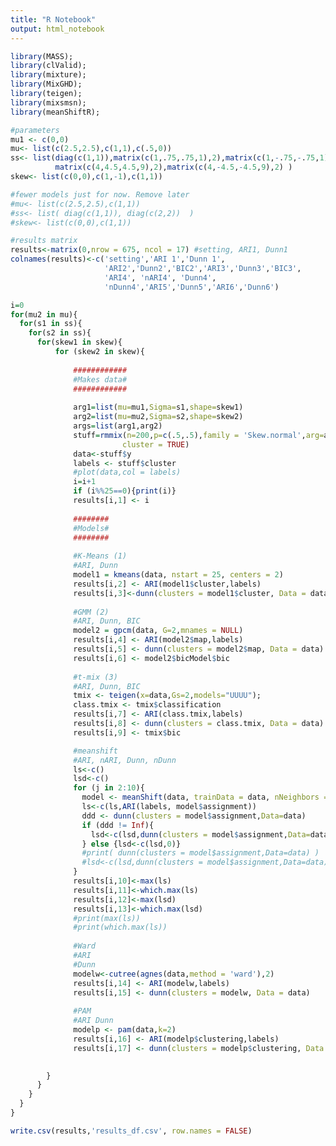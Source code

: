 ```yaml
---
title: "R Notebook"
output: html_notebook
---
```


```r
library(MASS);
library(clValid);
library(mixture);
library(MixGHD);
library(teigen);
library(mixsmsn);
library(meanShiftR);
```


```r
#parameters
mu1 <- c(0,0)
mu<- list(c(2.5,2.5),c(1,1),c(.5,0))
ss<- list(diag(c(1,1)),matrix(c(1,.75,.75,1),2),matrix(c(1,-.75,-.75,1),2),
          matrix(c(4,4.5,4.5,9),2),matrix(c(4,-4.5,-4.5,9),2) )
skew<- list(c(0,0),c(1,-1),c(1,1))  

#fewer models just for now. Remove later
#mu<- list(c(2.5,2.5),c(1,1))
#ss<- list( diag(c(1,1)), diag(c(2,2))  )
#skew<- list(c(0,0),c(1,1))  

#results matrix
results<-matrix(0,nrow = 675, ncol = 17) #setting, ARI1, Dunn1
colnames(results)<-c('setting','ARI 1','Dunn 1',
                     'ARI2','Dunn2','BIC2','ARI3','Dunn3','BIC3',
                     'ARI4', 'nARI4', 'Dunn4', 
                     'nDunn4','ARI5','Dunn5','ARI6','Dunn6')

i=0
for(mu2 in mu){
  for(s1 in ss){
    for(s2 in ss){
      for(skew1 in skew){
          for (skew2 in skew){
              
              ############
              #Makes data#
              ############
              
              arg1=list(mu=mu1,Sigma=s1,shape=skew1)
              arg2=list(mu=mu2,Sigma=s2,shape=skew2)
              args=list(arg1,arg2)
              stuff=rmmix(n=200,p=c(.5,.5),family = 'Skew.normal',arg=args,
                         cluster = TRUE)
              data<-stuff$y
              labels <- stuff$cluster
              #plot(data,col = labels)
              i=i+1
              if (i%%25==0){print(i)}
              results[i,1] <- i 
              
              ########
              #Models#
              ########
              
              #K-Means (1)
              #ARI, Dunn
              model1 = kmeans(data, nstart = 25, centers = 2)
              results[i,2] <- ARI(model1$cluster,labels)
              results[i,3]<-dunn(clusters = model1$cluster, Data = data)
              
              #GMM (2)
              #ARI, Dunn, BIC
              model2 = gpcm(data, G=2,mnames = NULL)
              results[i,4] <- ARI(model2$map,labels)
              results[i,5] <- dunn(clusters = model2$map, Data = data)
              results[i,6] <- model2$bicModel$bic
              
              #t-mix (3)
              #ARI, Dunn, BIC
              tmix <- teigen(x=data,Gs=2,models="UUUU");
              class.tmix <- tmix$classification 
              results[i,7] <- ARI(class.tmix,labels)
              results[i,8] <- dunn(clusters = class.tmix, Data = data)
              results[i,9] <- tmix$bic

              #meanshift
              #ARI, nARI, Dunn, nDunn
              ls<-c()
              lsd<-c()
              for (j in 2:10){
                model <- meanShift(data, trainData = data, nNeighbors = j,iterations=25)
                ls<-c(ls,ARI(labels, model$assignment))
                ddd <- dunn(clusters = model$assignment,Data=data)
                if (ddd != Inf){
                  lsd<-c(lsd,dunn(clusters = model$assignment,Data=data))
                } else {lsd<-c(lsd,0)}
                #print( dunn(clusters = model$assignment,Data=data) )
                #lsd<-c(lsd,dunn(clusters = model$assignment,Data=data))
              }
              results[i,10]<-max(ls)
              results[i,11]<-which.max(ls)
              results[i,12]<-max(lsd)
              results[i,13]<-which.max(lsd)
              #print(max(ls))
              #print(which.max(ls))
              
              #Ward
              #ARI
              #Dunn
              modelw<-cutree(agnes(data,method = 'ward'),2)
              results[i,14] <- ARI(modelw,labels)
              results[i,15] <- dunn(clusters = modelw, Data = data)              
              
              #PAM
              #ARI Dunn
              modelp <- pam(data,k=2)
              results[i,16] <- ARI(modelp$clustering,labels)
              results[i,17] <- dunn(clusters = modelp$clustering, Data = data)               

              
        }
      }
    }
  }
}

write.csv(results,'results_df.csv', row.names = FALSE)

```









